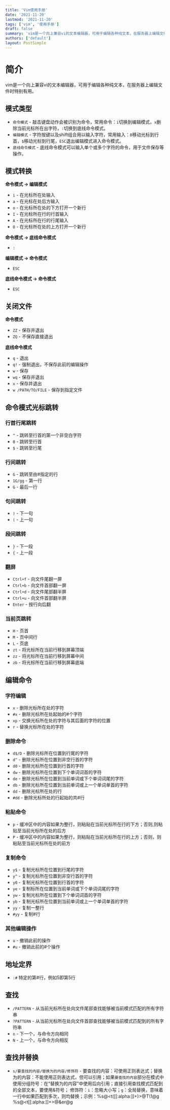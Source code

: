 ```yaml
---
title: 'Vim使用手册'
date: '2021-11-20'
lastmod: '2021-11-20'
tags: ['vim', '使用手册']
draft: false
summary: 'vim是一个向上兼容vi的文本编辑器，可用于编辑各种纯文本，在服务器上编辑文件时特别有用'
authors: ['default']
layout: PostSimple
---
```


# 简介

vim是一个向上兼容vi的文本编辑器，可用于编辑各种纯文本，在服务器上编辑文件时特别有用。

## 模式类型

- `命令模式` - 敲击键盘动作会被识别为命令，常用命令：`i`切换到编辑模式，`x`删除当前光标所在出字符，`:`切换到底线命令模式。
- `编辑模式` - 字符按键以及shift组合用以输入字符，常用输入：`0`移动光标到行首，`$`移动光标到行尾，`ESC`退出编辑模式进入命令模式。
- `底线命令模式` - 底线命令模式可以输入单个或多个字符的命令，用于文件保存等操作。

## 模式转换

**命令模式 -> 编辑模式**
- `i` - 在光标所在处输入
- `a` - 在光标在处后方输入
- `o` - 在光标所在处的下方打开一个新行
- `I` - 在光标所在行的行首输入
- `A` - 在光标所在行的行尾输入
- `O` - 在光标所在处的上方打开一个新行

**命令模式 -> 底线命令模式**
- `:`

**编辑模式 -> 命令模式**
- `ESC`

**底线命令模式 -> 命令模式**
- `ESC`

## 关闭文件

**命令模式**
- `ZZ` - 保存并退出
- `ZQ` - 不保存直接退出

**底线命令模式**
- `q` - 退出
- `q!` - 强制退出，不保存此前的编辑操作
- `w` - 保存
- `wq` - 保存并退出
- `x` - 保存并退出
- `w /PATH/TO/FILE` - 保存到指定文件

## 命令模式光标跳转

### 行首行尾跳转

- `^` - 跳转至行首的第一个非空白字符
- `0` - 跳转至行首
- `$` - 跳转至行尾

### 行间跳转

- `G` - 跳转至由#指定的行
- `1G/gg` - 第一行
- `G` - 最后一行

### 句间跳转

- `)` - 下一句
- `(` - 上一句

### 段间跳转

- `}` - 下一段
- `{` - 上一段

### 翻屏

- `Ctrl+f` - 向文件尾翻一屏
- `Ctrl+b` - 向文件首部翻一屏
- `Ctrl+d` - 向文件尾部翻半屏
- `Ctrl+u` - 向文件首部翻半屏
- `Enter` - 按行向后翻

### 当前页跳转

- `H` - 页首
- `M` - 页中间行
- `L` - 页底
- `zt` - 将光标所在当前行移到屏幕顶端
- `zz` - 将光标所在当前行移到屏幕中间
- `zb` - 将光标所在当前行移到屏幕底端

## 编辑命令

### 字符编辑

- `x` - 删除光标所在处的字符
- `#x` - 删除光标所在处起始的#个字符
- `xp` - 交换光标所在处的字符与其后面的字符的位置
- `r` - 替换光标所在处的字符

### 删除命令

- `d$/D` - 删除光标所在位置到行尾的字符
- `d^` - 删除光标所在位置到非空行首的字符
- `d0` - 删除光标所在位置到行首的字符
- `dw` - 删除光标所在位置到下个单词词首的字符
- `de` - 删除光标所在位置到当前单词或下个单词词尾的字符
- `db` - 删除光标所在位置到当前单词或上一个单词单首的字符
- `dd` - 删除光标所在处的行
- `#dd` - 删除光标所处的行起始的共#行

### 粘贴命令

- `p` - 缓冲区中的内容如果为整行，则粘贴在当前光标所在行的下方；否则,则粘贴至当前光标所在处的后方
- `P` - 缓冲区中的内容如果为整行，则粘贴在当前光标所在行的上方；否则，则粘贴至当前光标所在处的前方

### 复制命令

- `y$` - 复制光标所在位置到行尾的字符
- `y^` - 复制光标所在位置到非空行首的字符
- `y0` - 复制光标所在位置到行首的字符
- `ye` - 复制标所在位置到当前单词或下个单词词尾的字符
- `yw` - 复制光标所在位置到下个单词词首的字符
- `yb` - 复制光标所在位置到当前单词或上一个单词单首的字符
- `yy` - 复制一整行
- `#yy` - 复制#行

### 其他编辑操作

- `u` - 撤销此前的操作
- `#u` - 撤销此前的#个操作

## 地址定界

- `:#` 特定的第#行，例如5即第5行

## 查找

- `/PATTERN` - 从当前光标所在处向文件尾部查找能够被当前模式匹配的所有字符串
- `?PATTERN` - 从当前光标所在处向文件首部查找能够被当前模式匹配到的所有字符串
- `n` - 下一个，与命令方向相同
- `N` - 上一个，与命令方向相反

## 查找并替换

- `s/要查找的内容/替换为的内容/修饰符` - 要查找的内容：可使用正则表达式；替换为的内容：不能使用正则表达式，但可以引用；如果`要查找的内容`部分在模式中使用分组符号：在“替换为的内容”中使用后向引用；直接引用查找模式匹配到的全部文本，要使用&符号；
修饰符：`i`：忽略大小写；`g`：全局替换，意味着一行中如果匹配到多次，则均替换；示例：%s@\<t\([[:alpha:]]\+\)\>@T\1@g    %s@\<t[[:alpha:]]\+\>@&er@g
